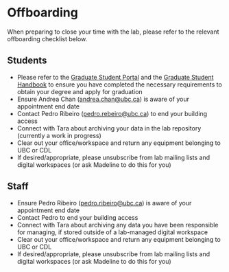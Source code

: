 # Offboarding {-#offboarding}

When preparing to close your time with the lab, please refer to the relevant offboarding checklist below.

## Students {-#studentoffboarding}

- Please refer to the [Graduate Student Portal](https://forestry.ubc.ca/students/graduate-student-portal/) and the [Graduate Student Handbook](https://forestry.ubc.ca/files/2023/09/Forestry-Gradbook.pdf) to ensure you have completed the necessary requirements to obtain your degree and apply for graduation
- Ensure Andrea Chan (<andrea.chan@ubc.ca>) is aware of your appointment end date
- Contact Pedro Ribeiro (<pedro.rebeiro@ubc.ca>) to end your building access
- Connect with Tara about archiving your data in the lab repository (currently a work in progress)
- Clear out your office/workspace and return any equipment belonging to UBC or CDL
- If desired/appropriate, please unsubscribe from lab mailing lists and digital workspaces (or ask Madeline to do this for you)


## Staff {-#staffoffboarding}

- Ensure Pedro Ribeiro (<pedro.ribeiro@ubc.ca>) is aware of your appointment end date
- Contact Pedro to end your building access
- Connect with Tara about archiving any data you have been responsible for managing, if stored outside of a lab-managed digital workspace
- Clear out your office/workspace and return any equipment belonging to UBC or CDL
- If desired/appropriate, please unsubscribe from lab mailing lists and digital workspaces (or ask Madeline to do this for you)
